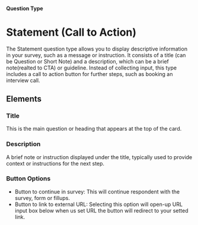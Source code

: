 
#### Question Type

# Statement (Call to Action)

The Statement question type allows you to display descriptive information in your survey, such as a message or instruction. It consists of a title (can be Question or Short Note) and a description, which can be a brief note(realted to CTA) or guideline. Instead of collecting input, this type includes a call to action button for further steps, such as booking an interview call.

<SurveyEmbed surveyUrl="https://app.escuta.ai/s/k3p7r7riyy504u4zziqat8zj" />

## Elements
<MdxImage
  src={StatementCTA}
  alt="Overview of Statement question type"
  quality="100"
  className="max-w-full rounded-lg sm:max-w-3xl"
/>

### Title
This is the main question or heading that appears at the top of the card.

### Description
A brief note or instruction displayed under the title, typically used to provide context or instructions for the next step.

### Button Options
- Button to continue in survey: This will continue respondent with the survey, form or fillups.
- Button to link to external URL: Selecting this option will open-up URL input box below when us set URL the button will redirect to your setted link.
